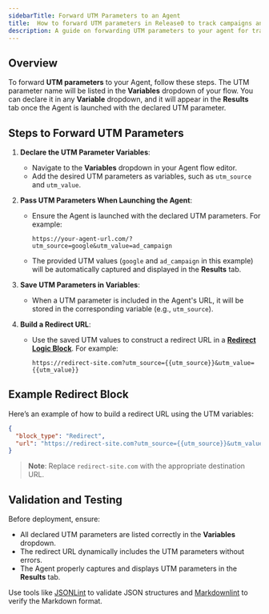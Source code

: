 ```yaml
---
sidebarTitle: Forward UTM Parameters to an Agent
title:  How to forward UTM parameters in Release0 to track campaigns and user sources in your chatbot
description: A guide on forwarding UTM parameters to your agent for tracking and dynamic URL redirection. Learn how to declare UTM variables, pass them when launching the agent, and build redirect URLs using these parameters.
---
```


## Overview

To forward **UTM parameters** to your Agent, follow these steps. The UTM parameter name will be listed in the **Variables** dropdown of your flow. You can declare it in any **Variable** dropdown, and it will appear in the **Results** tab once the Agent is launched with the declared UTM parameter.

## Steps to Forward UTM Parameters

1. **Declare the UTM Parameter Variables**:
   - Navigate to the **Variables** dropdown in your Agent flow editor.
   - Add the desired UTM parameters as variables, such as `utm_source` and `utm_value`.

2. **Pass UTM Parameters When Launching the Agent**:
   - Ensure the Agent is launched with the declared UTM parameters. For example:
     ```
     https://your-agent-url.com/?utm_source=google&utm_value=ad_campaign
     ```
   - The provided UTM values (`google` and `ad_campaign` in this example) will be automatically captured and displayed in the **Results** tab.

3. **Save UTM Parameters in Variables**:
   - When a UTM parameter is included in the Agent's URL, it will be stored in the corresponding variable (e.g., `utm_source`).

4. **Build a Redirect URL**:
   - Use the saved UTM values to construct a redirect URL in a **[Redirect Logic Block](/editor/blocks/logic/redirect)**. For example:
     ```url
     https://redirect-site.com?utm_source={{utm_source}}&utm_value={{utm_value}}
     ```

## Example Redirect Block

Here’s an example of how to build a redirect URL using the UTM variables:

```json
{
  "block_type": "Redirect",
  "url": "https://redirect-site.com?utm_source={{utm_source}}&utm_value={{utm_value}}"
}
```

> **Note**: Replace `redirect-site.com` with the appropriate destination URL.

## Validation and Testing

Before deployment, ensure:
- All declared UTM parameters are listed correctly in the **Variables** dropdown.
- The redirect URL dynamically includes the UTM parameters without errors.
- The Agent properly captures and displays UTM parameters in the **Results** tab.

Use tools like [JSONLint](https://jsonlint.com/) to validate JSON structures and [Markdownlint](https://github.com/DavidAnson/markdownlint) to verify the Markdown format.